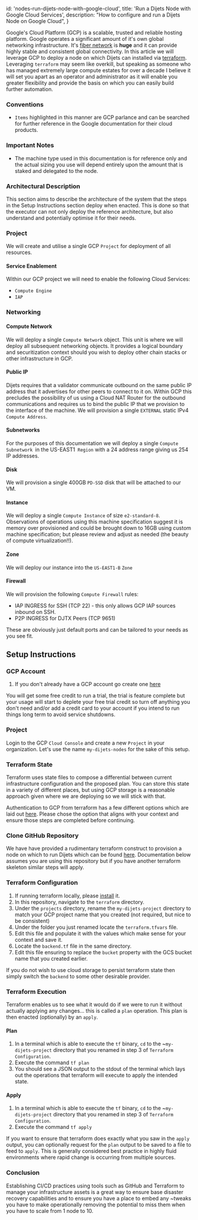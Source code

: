 
  id: 'nodes-run-dijets-node-with-google-cloud',
  title: 'Run a Dijets Node with Google Cloud Services',
  description: "How to configure and run a Dijets Node on Google Cloud",
}

Google's Cloud Platform (GCP) is a scalable, trusted and reliable hosting
platform. Google operates a significant amount of it's own global networking
infrastructure. It's [fiber
network](https://cloud.google.com/blog/products/networking/google-cloud-networking-in-depth-cloud-cdn)
is **huge** and it can provide highly stable and consistent global connectivity.
In this article we will leverage GCP to deploy a node on which Dijets can
installed via [terraform](https://www.terraform.io/). Leveraging `terraform` may
seem like overkill, but speaking as someone who has managed extremely large
compute estates for over a decade I believe it will set you apart as an operator
and administrator as it will enable you greater flexibility and provide the
basis on which you can easily build further automation.

### Conventions

- `Items` highlighted in this manner are GCP parlance and can be searched for
  further reference in the Google documentation for their cloud products.

### Important Notes

- The machine type used in this documentation is for reference only and the
  actual sizing you use will depend entirely upon the amount that is staked and
  delegated to the node.

### Architectural Description

This section aims to describe the architecture of the system that the steps in
the Setup Instructions section deploy when enacted. This
is done so that the executor can not only deploy the reference architecture, but
also understand and potentially optimise it for their needs.

### Project

We will create and utilise a single GCP `Project` for deployment of all resources.

#### Service Enablement

Within our GCP project we will need to enable the following Cloud Services:

- `Compute Engine`
- `IAP`

### Networking

#### Compute Network

We will deploy a single `Compute Network` object. This unit is where we will
deploy all subsequent networking objects. It provides a logical boundary and
securitization context should you wish to deploy other chain stacks or other
infrastructure in GCP.

#### Public IP

Dijets requires that a validator communicate outbound on the same public IP
address that it advertises for other peers to connect to it on. Within GCP this
precludes the possibility of us using a Cloud NAT Router for the outbound
communications and requires us to bind the public IP that we provision to the
interface of the machine. We will provision a single `EXTERNAL` static IPv4
`Compute Address`.

#### Subnetworks

For the purposes of this documentation we will deploy a single `Compute
Subnetwork `in the US-EAST1` Region` with a 24 address range giving us 254 IP
addresses.

#### Disk

We will provision a single 400GB `PD-SSD` disk that will be attached to our VM.

#### Instance

We will deploy a single `Compute Instance` of size `e2-standard-8`. Observations
of operations using this machine specification suggest it is memory over
provisioned and could be brought down to 16GB using custom machine
specification; but please review and adjust as needed (the beauty of compute
virtualization!!).

#### Zone

We will deploy our instance into the `US-EAST1-B` `Zone`

#### Firewall

We will provision the following `Compute Firewall` rules:

- IAP INGRESS for SSH (TCP 22) - this only allows GCP IAP sources inbound on SSH.
- P2P INGRESS for DJTX Peers (TCP 9651)

These are obviously just default ports and can be tailored to your needs as you see fit.

## Setup Instructions

### GCP Account

1. If you don't already have a GCP account go create one [here](https://console.cloud.google.com/freetrial)

You will get some free credit to run a trial, the trial is feature complete but
your usage will start to deplete your free trial credit so turn off anything you don't
need and/or add a credit card to your account if you intend to run things long
term to avoid service shutdowns.

### Project

Login to the GCP `Cloud Console` and create a new `Project` in your
organization. Let's use the name `my-dijets-nodes` for the sake of this setup.

### Terraform State

Terraform uses state files to compose a differential between current
infrastructure configuration and the proposed plan. You can store this state in
a variety of different places, but using GCP storage is a reasonable approach
given where we are deploying so we will stick with that.

Authentication to GCP from terraform has a few different options which are laid
out [here](https://www.terraform.io/language/settings/backends/gcs). Please
chose the option that aligns with your context and ensure those steps are
completed before continuing.

### Clone GitHub Repository

We have have provided a rudimentary terraform construct to provision a node on which
to run Dijets which can be found
[here](https://github.com/Dijets-Inc/dijets-terraform-construct).
Documentation below assumes you are using this repository but if you have
another terraform skeleton similar steps will apply.

### Terraform Configuration

1. If running terraform locally, please
   [install](https://learn.hashicorp.com/tutorials/terraform/install-cli) it.
2. In this repository, navigate to the `terraform` directory.
3. Under the `projects` directory, rename the `my-dijets-project` directory to
   match your GCP project name that you created (not required, but nice to be
   consistent)
4. Under the folder you just renamed locate the `terraform.tfvars` file.
5. Edit this file and populate it with the values which make sense for your
   context and save it.
6. Locate the `backend.tf` file in the same directory.
7. Edit this file ensuring to replace the `bucket` property with the GCS bucket
   name that you created earlier.

If you do not wish to use cloud storage to persist terraform state then simply
switch the `backend` to some other desirable provider.

### Terraform Execution

Terraform enables us to see what it would do if we were to run it without
actually applying any changes... this is called a `plan` operation. This plan is
then enacted (optionally) by an `apply`.

#### Plan

1. In a terminal which is able to execute the `tf` binary, `cd` to the
   ~`my-dijets-project` directory that you renamed in step 3 of `Terraform
   Configuration`.
2. Execute the command `tf plan`
3. You should see a JSON output to the stdout of the terminal which lays out the
   operations that terraform will execute to apply the intended state.

#### Apply

1. In a terminal which is able to execute the `tf` binary, `cd` to the
   ~`my-dijets-project` directory that you renamed in step 3 of `Terraform
   Configuration`.
2. Execute the command `tf apply`

If you want to ensure that terraform does exactly what you saw in the
`apply` output, you can optionally request for the `plan` output to be saved
to a file to feed to `apply`. This is generally considered best practice in
highly fluid environments where rapid change is occurring from multiple sources.

### Conclusion

Establishing CI/CD practices using tools such as GitHub and Terraform to manage
your infrastructure assets is a great way to ensure base disaster recovery
capabilities and to ensure you have a place to embed any ~tweaks you have to
make operationally removing the potential to miss them when you have to scale
from 1 node to 10.


